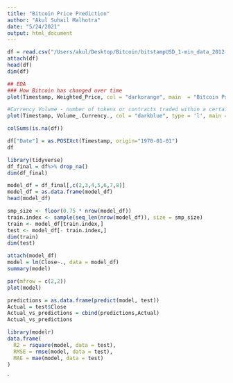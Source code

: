 ```yaml
---
title: "Bitcoin Price Prediction"
author: "Akul Suhail Malhotra"
date: "5/24/2021"
output: html_document
---
```


```r
df = read.csv("/Users/akul/Desktop/Bitcoin/bitstampUSD_1-min_data_2012-01-01_to_2021-03-31.csv")
attach(df)
head(df)
dim(df)
```


```r
## EDA
### How Bitcoin has changed over time 
plot(Timestamp, Weighted_Price, col = "darkorange", main  = "Bitcoin Price Over Time", lwd = 1, type = 'l')
```

```r
#Currency Volume - number of tokens or contracts traded within a certain period of time
plot(Timestamp, Volume_.Currency., col = "darkblue", type = 'l', main = "Bitcoin Volume Over Time", lwd = 1)
```

```r
colSums(is.na(df))
```

```r
df["Date"] = as.POSIXct(Timestamp, origin="1970-01-01")
df
```

```r
library(tidyverse)
df_final = df%>% drop_na()
dim(df_final)
```


```r
model_df = df_final[,c(2,3,4,5,6,7,8)]
model_df = as.data.frame(model_df)
head(model_df)
```
```r
smp_size <- floor(0.75 * nrow(model_df))
train.index <- sample(seq_len(nrow(model_df)), size = smp_size)
train <- model_df[train.index,]
test <- model_df[- train.index,]
dim(train)
dim(test)
```
```r
attach(model_df)
model = lm(Close~., data = model_df)
summary(model)
```
```r
par(mfrow = c(2,2))
plot(model)
```


```r
predictions = as.data.frame(predict(model, test))
Actual = test$Close
Actual_vs_predictions = cbind(predictions,Actual)
Actual_vs_predictions
```



```r
library(modelr)
data.frame(
  R2 = rsquare(model, data = test),
  RMSE = rmse(model, data = test),
  MAE = mae(model, data = test)
)
```




`

